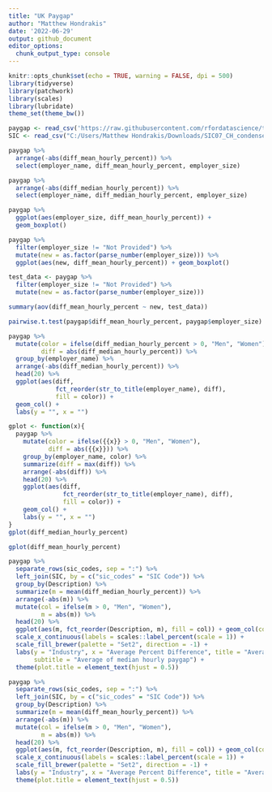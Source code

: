 ```yaml
---
title: "UK Paygap"
author: "Matthew Hondrakis"
date: '2022-06-29'
output: github_document
editor_options: 
  chunk_output_type: console
---
```


```r
knitr::opts_chunk$set(echo = TRUE, warning = FALSE, dpi = 500)
library(tidyverse)
library(patchwork)
library(scales)
library(lubridate)
theme_set(theme_bw())
```



```r
paygap <- read_csv('https://raw.githubusercontent.com/rfordatascience/tidytuesday/master/data/2022/2022-06-28/paygap.csv')
SIC <- read_csv("C:/Users/Matthew Hondrakis/Downloads/SIC07_CH_condensed_list_en.csv")
```



```r
paygap %>% 
  arrange(-abs(diff_mean_hourly_percent)) %>% 
  select(employer_name, diff_mean_hourly_percent, employer_size)

paygap %>% 
  arrange(-abs(diff_median_hourly_percent)) %>% 
  select(employer_name, diff_median_hourly_percent, employer_size)
```



```r
paygap %>% 
  ggplot(aes(employer_size, diff_mean_hourly_percent)) +
  geom_boxplot()

paygap %>% 
  filter(employer_size != "Not Provided") %>% 
  mutate(new = as.factor(parse_number(employer_size))) %>% 
  ggplot(aes(new, diff_mean_hourly_percent)) + geom_boxplot()
```


```r
test_data <- paygap %>% 
  filter(employer_size != "Not Provided") %>% 
  mutate(new = as.factor(parse_number(employer_size)))

summary(aov(diff_mean_hourly_percent ~ new, test_data))

pairwise.t.test(paygap$diff_mean_hourly_percent, paygap$employer_size)
```



```r
paygap %>% 
  mutate(color = ifelse(diff_median_hourly_percent > 0, "Men", "Women"),
         diff = abs(diff_median_hourly_percent)) %>% 
  group_by(employer_name) %>% 
  arrange(-abs(diff_median_hourly_percent)) %>% 
  head(20) %>% 
  ggplot(aes(diff, 
             fct_reorder(str_to_title(employer_name), diff),
             fill = color)) + 
  geom_col() +
  labs(y = "", x = "")

gplot <- function(x){
  paygap %>% 
    mutate(color = ifelse({{x}} > 0, "Men", "Women"),
           diff = abs({{x}})) %>% 
    group_by(employer_name, color) %>% 
    summarize(diff = max(diff)) %>% 
    arrange(-abs(diff)) %>% 
    head(20) %>% 
    ggplot(aes(diff, 
               fct_reorder(str_to_title(employer_name), diff),
               fill = color)) + 
    geom_col() +
    labs(y = "", x = "")
}
gplot(diff_median_hourly_percent)

gplot(diff_mean_hourly_percent)
```



```r
paygap %>% 
  separate_rows(sic_codes, sep = ":") %>% 
  left_join(SIC, by = c("sic_codes" = "SIC Code")) %>% 
  group_by(Description) %>% 
  summarize(m = mean(diff_median_hourly_percent)) %>% 
  arrange(-abs(m)) %>% 
  mutate(col = ifelse(m > 0, "Men", "Women"),
         m = abs(m)) %>% 
  head(20) %>% 
  ggplot(aes(m, fct_reorder(Description, m), fill = col)) + geom_col(color = "black") +
  scale_x_continuous(labels = scales::label_percent(scale = 1)) + 
  scale_fill_brewer(palette = "Set2", direction = -1) +
  labs(y = "Industry", x = "Average Percent Difference", title = "Average Median Gender Paygap Difference",
       subtitle = "Average of median hourly paygap") +
  theme(plot.title = element_text(hjust = 0.5)) 

paygap %>% 
  separate_rows(sic_codes, sep = ":") %>% 
  left_join(SIC, by = c("sic_codes" = "SIC Code")) %>% 
  group_by(Description) %>% 
  summarize(m = mean(diff_mean_hourly_percent)) %>% 
  arrange(-abs(m)) %>% 
  mutate(col = ifelse(m > 0, "Men", "Women"),
         m = abs(m)) %>% 
  head(20) %>% 
  ggplot(aes(m, fct_reorder(Description, m), fill = col)) + geom_col(color = "black") +
  scale_x_continuous(labels = scales::label_percent(scale = 1)) + 
  scale_fill_brewer(palette = "Set2", direction = -1) +
  labs(y = "Industry", x = "Average Percent Difference", title = "Average Gender Paygap Difference") +
  theme(plot.title = element_text(hjust = 0.5)) 
```

